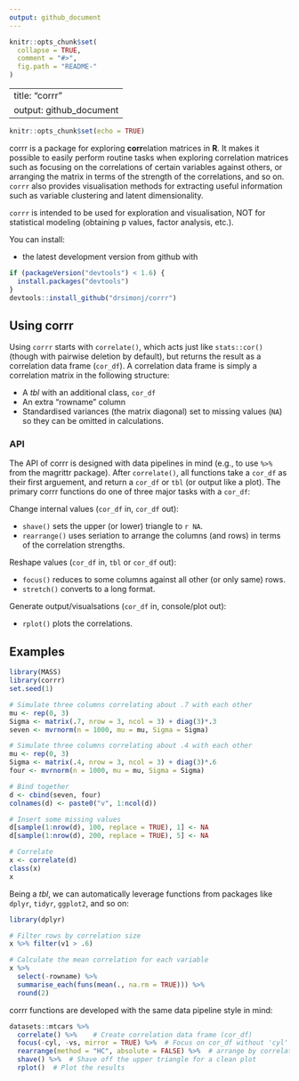 ```yaml
---
output: github_document
---
```


<!-- README.md is generated from README.Rmd. Please edit that file -->

```r
knitr::opts_chunk$set(
  collapse = TRUE,
  comment = "#>",
  fig.path = "README-"
)
```

---
title: "corrr"
output: github_document
---

```r
knitr::opts_chunk$set(echo = TRUE)
```

corrr is a package for exploring **corr**elation matrices in **R**. It makes it possible to easily perform routine tasks when exploring correlation matrices such as focusing on the correlations of certain variables against others, or arranging the matrix in terms of the strength of the correlations, and so on. `corrr` also provides visualisation methods for extracting useful information such as variable clustering and latent dimensionality.

`corrr` is intended to be used for exploration and visualisation, NOT for statistical modeling (obtaining p values, factor analysis, etc.).

You can install:

- the latest development version from github with

```r
if (packageVersion("devtools") < 1.6) {
  install.packages("devtools")
}
devtools::install_github("drsimonj/corrr")
```

## Using corrr

Using `corrr` starts with `correlate()`, which acts just like `stats::cor()` (though with pairwise deletion by default), but returns the result as a correlation data frame (`cor_df`). A correlation data frame is simply a correlation matrix in the following structure:

- A *tbl* with an additional class, `cor_df`
- An extra "rowname" column
- Standardised variances (the matrix diagonal) set to missing values (`NA`) so they can be omitted in calculations.

### API

The API of corrr is designed with data pipelines in mind (e.g., to use `%>%` from the magrittr package). After `correlate()`, all functions take a `cor_df` as their first arguement, and return a `cor_df` or `tbl` (or output like a plot). The primary corrr functions do one of three major tasks with a `cor_df`:

Change internal values (`cor_df` in, `cor_df` out):

- `shave()` sets the upper (or lower) triangle to `r NA`.
- `rearrange()` uses seriation to arrange the columns (and rows) in terms of the correlation strengths.

Reshape values (`cor_df` in, `tbl` or `cor_df` out):

- `focus()` reduces to some columns against all other (or only same) rows.
- `stretch()` converts to a long format.

Generate output/visualsations (`cor_df` in, console/plot out):

- `rplot()` plots the correlations.


## Examples

```r
library(MASS)
library(corrr)
set.seed(1)

# Simulate three columns correlating about .7 with each other
mu <- rep(0, 3)
Sigma <- matrix(.7, nrow = 3, ncol = 3) + diag(3)*.3
seven <- mvrnorm(n = 1000, mu = mu, Sigma = Sigma)

# Simulate three columns correlating about .4 with each other
mu <- rep(0, 3)
Sigma <- matrix(.4, nrow = 3, ncol = 3) + diag(3)*.6
four <- mvrnorm(n = 1000, mu = mu, Sigma = Sigma)

# Bind together
d <- cbind(seven, four)
colnames(d) <- paste0("v", 1:ncol(d))

# Insert some missing values
d[sample(1:nrow(d), 100, replace = TRUE), 1] <- NA
d[sample(1:nrow(d), 200, replace = TRUE), 5] <- NA

# Correlate
x <- correlate(d)
class(x)
x
```

Being a *tbl*, we can automatically leverage functions from packages like `dplyr`, `tidyr`, `ggplot2`, and so on:

```r
library(dplyr)

# Filter rows by correlation size
x %>% filter(v1 > .6)

# Calculate the mean correlation for each variable
x %>%
  select(-rowname) %>%
  summarise_each(funs(mean(., na.rm = TRUE))) %>%
  round(2)
```

corrr functions are developed with the same data pipeline style in mind:

```r
datasets::mtcars %>%
  correlate() %>%    # Create correlation data frame (cor_df)
  focus(-cyl, -vs, mirror = TRUE) %>%  # Focus on cor_df without 'cyl' and 'vs'
  rearrange(method = "HC", absolute = FALSE) %>%  # arrange by correlations
  shave() %>%  # Shave off the upper triangle for a clean plot
  rplot()  # Plot the results
```